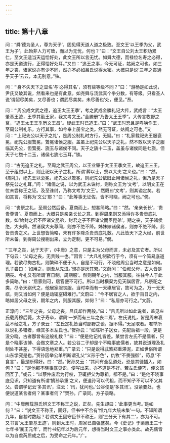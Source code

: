 ```yaml
---
---
---
```

title: 第十八章
---







问：“舜‘德为圣人，尊为天子’，固见得天道人道之极致。至文王‘以王季为父，武王为子’，此殆非人力可致，而以为无忧，何也？”曰：“文王自公刘太王积功累仁，至文王适当天运恰好处，此文王所以言无忧。如舜大德，而禄位名寿之必得，亦是天道流行，正得恰好处耳。”又曰：“追王之事，今无可证，姑阙之可也。如三年之丧，诸家说亦有少不同，然亦不必如吕氏说得太密。大概只是说‘三年之丧通乎天子’云云，本无别意。”铢。

问：“‘身不失天下之显名’与‘必得其名’，须有些等级不同？”曰：“游杨是如此说，尹氏又破其说，然看来也是有此意。如尧舜与汤武真个争分数，有等级。只看圣人说‘谓韶尽美矣，又尽善也；谓武尽美矣，未尽善也’处，便见。”焘。

问：“‘周公成文武之德，追王太王王季’，考之武成金縢礼记大传，武成言：“太王肇基王迹，王季其勤王家，我文考文王。”金縢册“乃告太王王季”。大传言牧野之奠，“追王太王王季历文王昌”。疑武王时已追王。”曰：“武王时恐且是呼唤作王，至周公制礼乐，方行其事，如今奉上册宝之类。然无可证，姑阙之可也。”又问：“‘上祀先公以天子之礼’，是周公制礼时方行，无疑。”曰：“礼家载祀先王服衮冕，祀先公服鷩冕，鷩冕诸侯之服。盖虽上祀先公以天子之礼，然不敢以天子之服临其先公，但鷩冕、旒玉与诸侯不同。天子之旒十二玉，盖虽与诸侯同是七旒，但天子七旒十二玉，诸侯七旒七玉耳。”铢。

问：“古无追王之礼，至周之武王周公，以王业肇于太王王季文王，故追王三王。至于组绀以上，则止祀以天子之礼，所谓‘葬以士，祭以大夫’之义也。”曰：“然。《周礼》，祀先王以衮冕，祀先公以鷩冕，则祀先公依旧止用诸侯之礼，但乃是天子祭先公之礼耳。”问：“诸儒之说，以为武王未诛纣，则称文王为‘文考’，以明文王在位未尝称王之证。及至诛纣，乃称文考为‘文王’。然既曰‘文考’，则其谥定矣。若如其言，将称为‘文公’耶？”曰：“此等事无证佐，皆不可晓，阙之可也。”僩。

问：“丧祭之礼，至周公然后备。夏商而上，想甚简略。”曰：“然。‘亲亲长长’，‘贵贵尊贤’。夏商而上，大概只是亲亲长长之意。到得周来则又添得许多贵贵底礼数。如‘始封之君不臣诸父昆弟，封君之子不臣诸父而臣昆弟’。期之丧，天子诸侯绝，大夫降。然诸侯大夫尊同，则亦不绝不降。姊妹嫁诸侯者，则亦不绝不降。此皆贵贵之义。上世想皆简略，未有许多降杀贵贵底礼数。凡此皆天下之大经，前世所未备。到得周公搜剔出来，立为定制，更不可易。”僩。

“‘三年之丧，达于天子’，《中庸》之意，只是主为父母而言，未必及其它者。所以下句云：‘父母之丧，无贵贱一也。’”因言：“大凡礼制欲行于今，须有一个简易底道理。若欲尽拘古礼，则繁碎不便于人，自是不可行，不晓他周公当时之意是如何。孔子尝曰：‘如用之，则吾从先进。’想亦是厌其繁。”文蔚问：“伯叔父母，古人皆是期丧。今礼又有所谓‘百日制，周期服’。然则期年之内，当服其服。往往今人于此多简略。”曰：“居家则可，居官便不可行。所以当时横渠为见天祺居官，凡祭祀之类，尽令天祺代之，他居家服丧服。当时幸而有一天祺居官，故可为之。万一无天祺，则又当如何？便是动辄窒碍难行。”文蔚曰：“今不居官之人，欲于百日之内，略如居父母之丧，期年之内，则服其服，如何？”曰：“私居亦可行之。”文蔚。

正淳问：“三年之丧，父母之丧，吕氏却作两般。”曰：“吕氏所以如此说者，盖见左氏载周穆后薨，太子寿卒，谓周‘一岁而有三年之丧二焉’。左氏说礼，皆是周末衰乱不经之礼，方子录云：“左氏定礼皆当时鄙野之谈，据不得。”无足取者。君举所以说礼多错者，缘其多本左氏也。”贺孙云：“如陈针子送女，先配后祖一段，更是没分晓，古者那曾有这般礼数？”曰：“便是他记礼皆差。某尝言左氏不是儒者，只是个晓事该博、会做文章之人。若公谷二子却是个不晓事底儒者，故其说道理及礼制处不甚差，下得语恁地郑重。”广录云：“只是说得忒煞郑重滞泥，正如世俗所谓山东学究是也。”贺孙因举公羊所断谓孔父“义形于色”，仇牧“不畏强御”，荀息“不食言”，最是断得好。曰：“然。”贺孙又云：“其间有全乱道处，恐是其徒插入，如何？”曰：“是他那不晓事底见识，便写出来，亦不道是不好。若左氏便巧，便文饰回互了。”或云：“以蔡仲废君为行权，卫辄拒父为尊祖，都不是。”曰：“是他不晓事底见识，只知道有所谓‘嫡孙承重’之义，便道孙可以代祖，而不知子不可以不父其父。尝谓学记云‘多其讯’，注云：‘讯，犹问也。’公谷便是‘多其讯’。没紧要处，也便说道某言者何？某事者何？”贺孙。广录同。方子录略。

问：“中庸解载游氏辨文王不称王之说，正矣。先生却曰：‘此事更当考。’是如何？”曰：“说文王不称王，固好，但书中不合有‘惟九年大统未集’一句。不知所谓九年，自甚时数起？若谓文王固守臣节不称王，则‘三分天下有其二’，亦为不可。又书言‘太王肇基王迹’，则到太王时，周家已自强盛矣。今《史记》于梁惠王三十七年书‘襄王元年’，而竹书纪年以为后元年，想得当时文王之事亦类此。故先儒皆以为自虞芮质成之后，为受命之元年。”广。